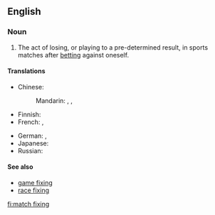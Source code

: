 ==English==
{{wikipedia}}

===Noun===
{{en-noun|-|head=[[match]] [[fixing]]}}

# {{sports}} The act of losing, or playing to a pre-determined result, in sports matches after [[betting]] against oneself.

====Translations====
{{trans-top|the act of losing, or playing to a pre-determined result}}
* Chinese:
*: Mandarin: {{t|cmn|假球|tr=jiǎqiú|sc=Hani}}, {{t|cmn|造馬|sc=Hani}}, {{t|cmn|造马|tr=zàomǎ|sc=Hani}}
* Finnish: {{t-|fi|sopupelaaminen}}
* French: {{t-|fr|match arrangé|m}}, {{t-|fr|match truqué|m}}
{{trans-mid}}
* German: {{t-|de|Match-Fixing|n}}, {{t-|de|Spielmanipulation|alt=Spielmanipulationen|f-p}}
* Japanese: {{t+|ja|八百長|tr=やおちょう, yaochō|sc=Jpan}}
* Russian: {{t-|ru|договорной матч|m|tr=dogovornój matč|sc=Cyrl}}
{{trans-bottom}}

====See also====
* [[game fixing]]
* [[race fixing]]

[[fi:match fixing]]
